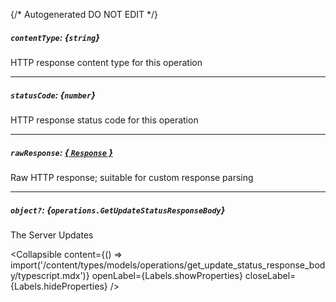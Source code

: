{/* Autogenerated DO NOT EDIT  */}

##### `contentType`: *{`string`}*
HTTP response content type for this operation

---
##### `statusCode`: *{`number`}*
HTTP response status code for this operation

---
##### `rawResponse`: [*{ `Response` }*](https://developer.mozilla.org/en-US/docs/Web/API/Response)
Raw HTTP response; suitable for custom response parsing

---
##### `object?`: *{`operations.GetUpdateStatusResponseBody`}*
The Server Updates

<Collapsible content={() => import('/content/types/models/operations/get_update_status_response_body/typescript.mdx')} openLabel={Labels.showProperties} closeLabel={Labels.hideProperties} />



